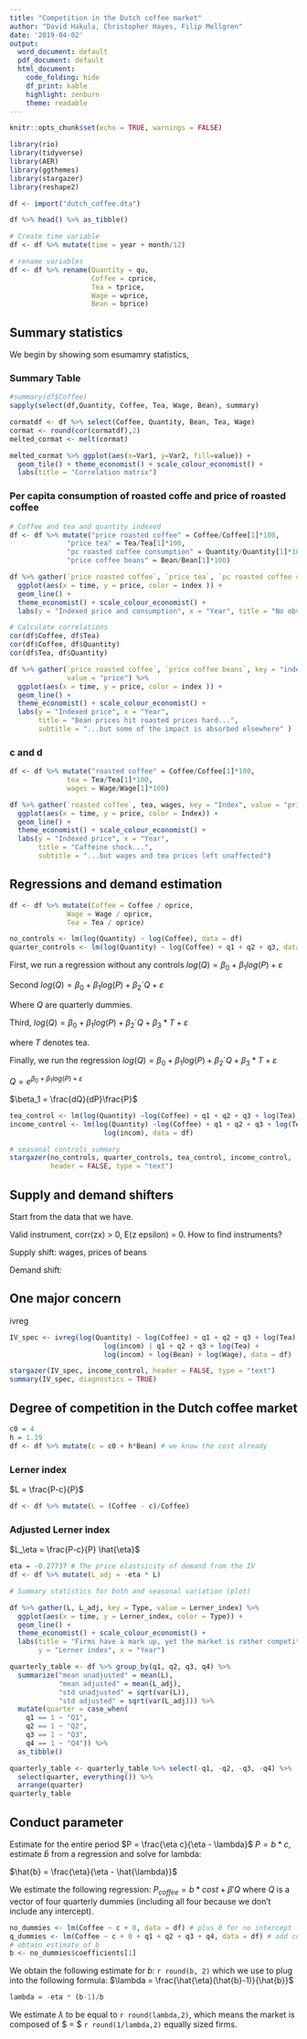```yaml
---
title: "Competition in the Dutch coffee market"
author: "David Hakula, Christopher Hayes, Filip Mellgren"
date: '2019-04-02'
output:
  word_document: default
  pdf_document: default
  html_document:
    code_folding: hide
    df_print: kable
    highlight: zenburn
    theme: readable
---
```


```r
knitr::opts_chunk$set(echo = TRUE, warnings = FALSE)
```

```r
library(rio)
library(tidyverse)
library(AER)
library(ggthemes)
library(stargazer)
library(reshape2)
```
```r
df <- import("dutch_coffee.dta")
```
```r

df %>% head() %>% as_tibble()
```

```r
# Create time variable
df <- df %>% mutate(time = year + month/12)

# rename variables
df <- df %>% rename(Quantity = qu, 
                    Coffee = cprice, 
                    Tea = tprice,
                    Wage = wprice, 
                    Bean = bprice)
```

## Summary statistics

We begin by showing som esumamry statistics,

### Summary Table
```r
#summary(df$Coffee)
sapply(select(df,Quantity, Coffee, Tea, Wage, Bean), summary)
```
```r
cormatdf <- df %>% select(Coffee, Quantity, Bean, Tea, Wage)
cormat <- round(cor(cormatdf),2)
melted_cormat <- melt(cormat)

melted_cormat %>% ggplot(aes(x=Var1, y=Var2, fill=value)) + 
  geom_tile() + theme_economist() + scale_colour_economist() +
  labs(title = "Correlation matrix")
```


### Per capita consumption of roasted coffe and price of roasted coffee

```r
# Coffee and tea and quantity indexed
df <- df %>% mutate("price roasted coffee" = Coffee/Coffee[1]*100,
              "price tea" = Tea/Tea[1]*100,
              "pc roasted coffee consumption" = Quantity/Quantity[1]*100,
              "price coffee beans" = Bean/Bean[1]*100) 

df %>% gather(`price roasted coffee`, `price tea`, `pc roasted coffee consumption`, key = "index", value = "price") %>% 
  ggplot(aes(x = time, y = price, color = index )) +
  geom_line() +
  theme_economist() + scale_colour_economist() +
  labs(y = "Indexed price and consumption", x = "Year", title = "No obvious correlations")
```
```r
# Calculate correlations
cor(df$Coffee, df$Tea)
cor(df$Coffee, df$Quantity)
cor(df$Tea, df$Quantity)
```
```r
df %>% gather(`price roasted coffee`, `price coffee beans`, key = "index", 
              value = "price") %>% 
  ggplot(aes(x = time, y = price, color = index )) +
  geom_line() +
  theme_economist() + scale_colour_economist() +
  labs(y = "Indexed price", x = "Year", 
       title = "Bean prices hit roasted prices hard...",
       subtitle = "...but some of the impact is absorbed elsewhere" )
```

### c and d
```r
df <- df %>% mutate("roasted coffee" = Coffee/Coffee[1]*100,
              tea = Tea/Tea[1]*100,
              wages = Wage/Wage[1]*100) 

df %>% gather(`roasted coffee`, tea, wages, key = "Index", value = "price") %>% 
  ggplot(aes(x = time, y = price, color = Index)) +
  geom_line() +
  theme_economist() + scale_colour_economist() + 
  labs(y = "Indexed price", x = "Year", 
       title = "Caffeine shock...",
       subtitle = "...but wages and tea prices left unaffected")
```


## Regressions and demand estimation
```r
df <- df %>% mutate(Coffee = Coffee / oprice,
              Wage = Wage / oprice,
              Tea = Tea / oprice)

no_controls <- lm(log(Quantity) ~ log(Coffee), data = df)
quarter_controls <- lm(log(Quantity) ~ log(Coffee) + q1 + q2 + q3, data = df)
```
First, we run a regression without any controls
$log(Q) = \beta_0 + \beta_1 log(P) + \varepsilon$

Second
$log(Q) = \beta_0 + \beta_1 log(P) + \beta_2´Q+ \varepsilon$

Where $Q$ are quarterly dummies.

Third,
$log(Q) = \beta_0 + \beta_1 log(P) + \beta_2´Q+ \beta_3* T + \varepsilon$

where $T$ denotes tea.

Finally, we run the regression 
$log(Q) = \beta_0 + \beta_1 log(P) + \beta_2´Q+ \beta_3* T + \varepsilon$

$Q = e^{\beta_0 + \beta_1 log(P) + \varepsilon}$

$\beta_1 = \frac{dQ}{dP}\frac{P}$

```r
tea_control <- lm(log(Quantity) ~log(Coffee) + q1 + q2 + q3 + log(Tea), data = df)
income_control <- lm(log(Quantity) ~log(Coffee) + q1 + q2 + q3 + log(Tea) +
                       log(incom), data = df)

# seasonal controls summary
stargazer(no_controls, quarter_controls, tea_control, income_control, 
          header = FALSE, type = "text")
```

## Supply and demand shifters
Start from the data that we have.

Valid instrument, corr(zx) > 0, E(z epsilon) = 0.
How to find instruments? 

Supply shift: wages, prices of beans

Demand shift: 




## One major concern

ivreg
```r
IV_spec <- ivreg(log(Quantity) ~ log(Coffee) + q1 + q2 + q3 + log(Tea) +
                       log(incom) | q1 + q2 + q3 + log(Tea) +
                       log(incom) + log(Bean) + log(Wage), data = df)

stargazer(IV_spec, income_control, header = FALSE, type = "text")
summary(IV_spec, diagnostics = TRUE)
```

## Degree of competition in the Dutch coffee market
```r
c0 = 4
h = 1.19
df <- df %>% mutate(c = c0 + h*Bean) # we know the cost already
```

### Lerner index
$L = \frac{P-c}{P}$
```r
df <- df %>% mutate(L = (Coffee - c)/Coffee)
```


### Adjusted Lerner index

$L_\eta = \frac{P-c}{P} \hat{\eta}$

```r
eta = -0.27737 # The price elastsicity of demand from the IV
df <- df %>% mutate(L_adj = -eta * L)
```


```r
# Summary statistics for both and seasonal variation (plot)

df %>% gather(L, L_adj, key = Type, value = Lerner_index) %>%
  ggplot(aes(x = time, y = Lerner_index, color = Type)) +
  geom_line() +
  theme_economist() + scale_colour_economist() +
  labs(title = "Firms have a mark up, yet the market is rather competitive",
       y = "Lerner index", x = "Year")


```


```r
quarterly_table <- df %>% group_by(q1, q2, q3, q4) %>% 
  summarize("mean unadjusted" = mean(L),
            "mean adjusted" = mean(L_adj),
            "std unadjusted" = sqrt(var(L)),
            "std adjusted" = sqrt(var(L_adj))) %>%
  mutate(quarter = case_when(
    q1 == 1 ~ "Q1",
    q2 == 1 ~ "Q2",
    q3 == 1 ~ "Q3",
    q4 == 1 ~ "Q4")) %>%
  as_tibble()

quarterly_table <- quarterly_table %>% select(-q1, -q2, -q3, -q4) %>%
  select(quarter, everything()) %>%
  arrange(quarter)
quarterly_table
```

## Conduct parameter
Estimate for the entire period
$P = \frac{\eta c}{\eta - \lambda}$
$P = b*c$, estimate $\hat{b}$ from a regression and solve for lambda:

$\hat{b} = \frac{\eta}{\eta - \hat{\lambda}}$

We estimate the following regression: $P_{coffee} = b* cost + \beta' Q$
where $Q$ is a vector of four quarterly dummies (including all four because we don't include any intercept).
```r
no_dummies <- lm(Coffee ~ c + 0, data = df) # plus 0 for no intercept
q_dummies <- lm(Coffee ~ c + 0 + q1 + q2 + q3 + q4, data = df) # add controls
# obtain estimate of b
b <- no_dummies$coefficients[1]
```

We obtain the following estimate for $b$: `r round(b, 2)` which we use to plug into the following formula: $\lambda = \frac{\hat{\eta}(\hat{b}-1)}{\hat{b}}$
```r
lambda = -eta * (b-1)/b
```

We estimate $\lambda$ to be equal to `r round(lambda,2)`, which means the market is composed of $\frac{1}{lambda} = $ `r round(1/lambda,2)` equally sized firms.



